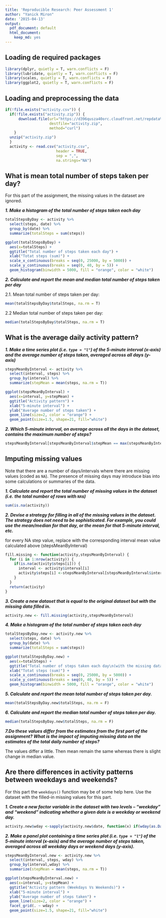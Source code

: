 ```yaml
---
title: 'Reproducible Research: Peer Assessment 1'
author: "Yanick Miron"
date: '2015-04-13'
output:
  pdf_document: default
  html_document:
    keep_md: yes
---
```


## Loading de required packages
```r
library(dplyr, quietly = T, warn.conflicts = F)
library(lubridate, quietly = T, warn.conflicts = F)
library(scales, quietly = T, warn.conflicts = F)
library(ggplot2, quietly = T, warn.conflicts = F)
```

## Loading and preprocessing the data
```r
if(!file.exists("activity.csv")) {
  if(!file.exists("activity.zip")) {
      download.file(url="https://d396qusza40orc.cloudfront.net/repdata%2Fdata%2Factivity.zip", 
                    destfile="activity.zip",
                    method="curl")
    }
  unzip("activity.zip")
  }
  activity <- read.csv("activity.csv", 
                       header = TRUE, 
                       sep = ",",
                       na.strings="NA")
```

## What is mean total number of steps taken per day?

For this part of the assignment, the missing values in the dataset are ignored.

***1. Make a histogram of the total number of steps taken each day***

```r
totalStepsByDay <- activity %>%
  select(steps, date) %>%
  group_by(date) %>%
  summarize(totalSteps = sum(steps))

ggplot(totalStepsByDay) + 
  aes(x=totalSteps) +
  ggtitle("Total number of steps taken each day") + 
  xlab("Totat steps (sum)") +
  scale_x_continuous(breaks = seq(0, 25000, by = 5000)) +
  scale_y_continuous(breaks = seq(0, 40, by = 5)) +
  geom_histogram(binwidth = 5000, fill = "orange", color = "white")
```

***2. Calculate and report the mean and median total number of steps taken per day***

2.1. Mean total number of steps taken per day:

```r
mean(totalStepsByDay$totalSteps, na.rm = T)
```

2.2 Median total number of steps taken per day:

```r
median(totalStepsByDay$totalSteps, na.rm = T)
```

## What is the average daily activity pattern?

***1. Make a time series plot (i.e. `type = "l"`) of the 5-minute interval (x-axis) and the average number of steps taken, averaged across all days (y-axis)***

```r
stepsMeanByInterval <- activity %>%
  select(interval, steps) %>%
  group_by(interval) %>%
  summarize(stepMean = mean(steps, na.rm = T))

ggplot(stepsMeanByInterval) + 
  aes(x=interval, y=stepMean) +
  ggtitle("Activity pattern") + 
  xlab("5-minute interval") +
  ylab("Average number of steps taken") +
  geom_line(size=2, color = "orange") + 
  geom_point(size=1.5, shape=21, fill="white")
```

***2. Which 5-minute interval, on average across all the days in the dataset, contains the maximum number of steps?***

````r
stepsMeanByInterval[stepsMeanByInterval$stepMean == max(stepsMeanByInterval$stepMean),]$interval
````

## Imputing missing values

Note that there are a number of days/intervals where there are missing values (coded as `NA`). The presence of missing days may introduce bias into some calculations or summaries of the data.

***1. Calculate and report the total number of missing values in the dataset (i.e. the total number of rows with `NA`s)***

```r
sum(is.na(activity))
```


***2. Devise a strategy for filling in all of the missing values in the dataset. The strategy does not need to be sophisticated. For example, you could use the mean/median for that day, or the mean for that 5-minute interval, etc.***

for every NA step value, replace with the corresponding interval mean value calculated above (stepsMeanByInterval)

```r
fill.missing <- function(activity,stepsMeanByInterval) {
  for (i in 1:nrow(activity)) {
    if(is.na(activity$steps[i])) {
      interval <- activity$interval[i]
      activity$steps[i] <-stepsMeanByInterval[stepsMeanByInterval$interval==interval, ]$stepMean
    }
  }
  return(activity)
}
```

***3. Create a new dataset that is equal to the original dataset but with the missing data filled in.***
```r
activity.new <- fill.missing(activity,stepsMeanByInterval)
```

***4. Make a histogram of the total number of steps taken each day***

```r
totalStepsByDay.new <- activity.new %>%
  select(steps, date) %>%
  group_by(date) %>%
  summarize(totalSteps = sum(steps))

ggplot(totalStepsByDay.new) + 
  aes(x=totalSteps) +
  ggtitle("Total number of steps taken each day\n(with the missing data filled in)") + 
  xlab("Totat steps (sum)") +
  scale_x_continuous(breaks = seq(0, 25000, by = 5000)) +
  scale_y_continuous(breaks = seq(0, 40, by = 5)) +
  geom_histogram(binwidth = 5000, fill = "orange", color = "white")
```

***5. Calculate and report the mean total number of steps taken per day. ***

```r
mean(totalStepsByDay.new$totalSteps, na.rm = F)
```

***6. Calculate and report the median total number of steps taken per day.***

```r
median(totalStepsByDay.new$totalSteps, na.rm = F)
```

***7.Do these values differ from the estimates from the first part of the assignment? What is the impact of imputing missing data on the estimates of the total daily number of steps?***

The values differ a little. Then mean remain the same whereas there is slight change in median value.

## Are there differences in activity patterns between weekdays and weekends?

For this part the `weekdays()` function may be of some help here. Use
the dataset with the filled-in missing values for this part.

***1. Create a new factor variable in the dataset with two levels -- "weekday" and "weekend" indicating whether a given date is a weekday or weekend day.***

```r
activity.new$wday <-sapply(activity.new$date, function(x) if(wday(as.Date(x))>1 & wday(as.Date(x))<7) return("Weekday") else return("Weekend"))
```

***2. Make a panel plot containing a time series plot (i.e. `type = "l"`) of the 5-minute interval (x-axis) and the average number of steps taken, averaged across all weekday days or weekend days (y-axis).***


```r
stepsMeanByInterval.new <- activity.new %>%
  select(interval, steps, wday) %>%
  group_by(interval,wday) %>%
  summarize(stepMean = mean(steps, na.rm = T))

ggplot(stepsMeanByInterval.new) + 
  aes(x=interval, y=stepMean) +
  ggtitle("Activity pattern (Weekdays Vs Weekends)") + 
  xlab("5-minute interval") +
  ylab("Average number of steps taken") +
  geom_line(size=2, color = "orange") +
  facet_grid(. ~ wday) + 
  geom_point(size=1.5, shape=21, fill="white")
```



